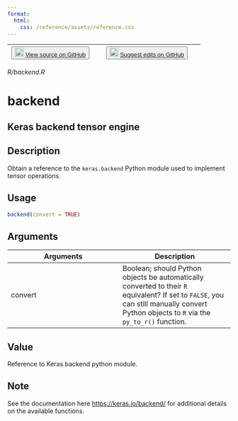 ```yaml
---
format:
  html:
    css: /reference/assets/reference.css
---
```


| <button class="button"> ![](/reference/assets/GitHub-Mark-32px.png){width="20"} [View source on GitHub](https://github.com/rstudio/keras//blob/main/R/backend.R) </button> | <button class="button"> ![](/reference/assets/GitHub-Mark-32px.png){width="20"} [Suggest edits on GitHub](https://github.com/rstudio/keras//edit/main/R/backend.R) </button> |
|:------------------------------:|:--------------------------------------:|

*R/backend.R*

# backend

## Keras backend tensor engine

## Description
Obtain a reference to the `keras.backend` Python module used to implement tensor operations. 


## Usage
```r
backend(convert = TRUE) 
```

## Arguments
|Arguments|Description|
|---|---|
| convert | Boolean; should Python objects be automatically converted to their `R` equivalent? If set to `FALSE`, you can still manually convert Python objects to `R` via the `py_to_r()` function. |



## Value
Reference to Keras backend python module. 

## Note
See the documentation here [https://keras.io/backend/](https://keras.io/backend/) for additional details on the available functions. 



